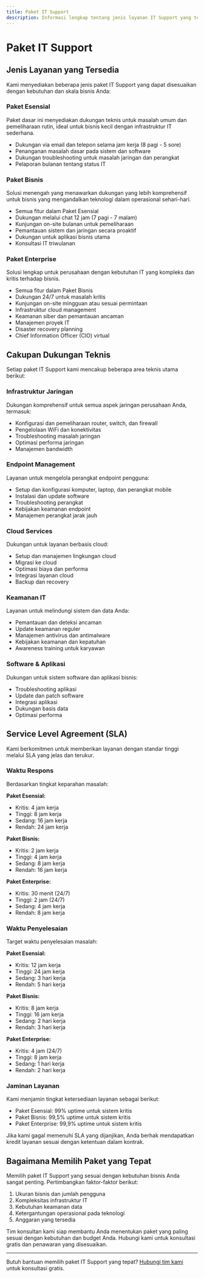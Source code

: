 ```yaml
---
title: Paket IT Support
description: Informasi lengkap tentang jenis layanan IT Support yang tersedia, cakupan dukungan teknis, dan Service Level Agreement (SLA)
---
```


# Paket IT Support

## Jenis Layanan yang Tersedia

Kami menyediakan beberapa jenis paket IT Support yang dapat disesuaikan dengan kebutuhan dan skala bisnis Anda:

### Paket Esensial

Paket dasar ini menyediakan dukungan teknis untuk masalah umum dan pemeliharaan rutin, ideal untuk bisnis kecil dengan infrastruktur IT sederhana.

- Dukungan via email dan telepon selama jam kerja (8 pagi - 5 sore)
- Penanganan masalah dasar pada sistem dan software
- Dukungan troubleshooting untuk masalah jaringan dan perangkat
- Pelaporan bulanan tentang status IT

### Paket Bisnis

Solusi menengah yang menawarkan dukungan yang lebih komprehensif untuk bisnis yang mengandalkan teknologi dalam operasional sehari-hari.

- Semua fitur dalam Paket Esensial
- Dukungan melalui chat 12 jam (7 pagi - 7 malam)
- Kunjungan on-site bulanan untuk pemeliharaan
- Pemantauan sistem dan jaringan secara proaktif
- Dukungan untuk aplikasi bisnis utama
- Konsultasi IT triwulanan

### Paket Enterprise

Solusi lengkap untuk perusahaan dengan kebutuhan IT yang kompleks dan kritis terhadap bisnis.

- Semua fitur dalam Paket Bisnis
- Dukungan 24/7 untuk masalah kritis
- Kunjungan on-site mingguan atau sesuai permintaan
- Infrastruktur cloud management
- Keamanan siber dan pemantauan ancaman
- Manajemen proyek IT
- Disaster recovery planning
- Chief Information Officer (CIO) virtual

## Cakupan Dukungan Teknis

Setiap paket IT Support kami mencakup beberapa area teknis utama berikut:

### Infrastruktur Jaringan

Dukungan komprehensif untuk semua aspek jaringan perusahaan Anda, termasuk:

- Konfigurasi dan pemeliharaan router, switch, dan firewall
- Pengelolaan WiFi dan konektivitas
- Troubleshooting masalah jaringan
- Optimasi performa jaringan
- Manajemen bandwidth

### Endpoint Management

Layanan untuk mengelola perangkat endpoint pengguna:

- Setup dan konfigurasi komputer, laptop, dan perangkat mobile
- Instalasi dan update software
- Troubleshooting perangkat
- Kebijakan keamanan endpoint
- Manajemen perangkat jarak jauh

### Cloud Services

Dukungan untuk layanan berbasis cloud:

- Setup dan manajemen lingkungan cloud
- Migrasi ke cloud
- Optimasi biaya dan performa
- Integrasi layanan cloud
- Backup dan recovery

### Keamanan IT

Layanan untuk melindungi sistem dan data Anda:

- Pemantauan dan deteksi ancaman
- Update keamanan reguler
- Manajemen antivirus dan antimalware
- Kebijakan keamanan dan kepatuhan
- Awareness training untuk karyawan

### Software & Aplikasi

Dukungan untuk sistem software dan aplikasi bisnis:

- Troubleshooting aplikasi
- Update dan patch software
- Integrasi aplikasi
- Dukungan basis data
- Optimasi performa

## Service Level Agreement (SLA)

Kami berkomitmen untuk memberikan layanan dengan standar tinggi melalui SLA yang jelas dan terukur.

### Waktu Respons

Berdasarkan tingkat keparahan masalah:

**Paket Esensial:**
- Kritis: 4 jam kerja
- Tinggi: 8 jam kerja
- Sedang: 16 jam kerja
- Rendah: 24 jam kerja

**Paket Bisnis:**
- Kritis: 2 jam kerja
- Tinggi: 4 jam kerja
- Sedang: 8 jam kerja
- Rendah: 16 jam kerja

**Paket Enterprise:**
- Kritis: 30 menit (24/7)
- Tinggi: 2 jam (24/7)
- Sedang: 4 jam kerja
- Rendah: 8 jam kerja

### Waktu Penyelesaian

Target waktu penyelesaian masalah:

**Paket Esensial:**
- Kritis: 12 jam kerja
- Tinggi: 24 jam kerja
- Sedang: 3 hari kerja
- Rendah: 5 hari kerja

**Paket Bisnis:**
- Kritis: 8 jam kerja
- Tinggi: 16 jam kerja
- Sedang: 2 hari kerja
- Rendah: 3 hari kerja

**Paket Enterprise:**
- Kritis: 4 jam (24/7)
- Tinggi: 8 jam kerja
- Sedang: 1 hari kerja
- Rendah: 2 hari kerja

### Jaminan Layanan

Kami menjamin tingkat ketersediaan layanan sebagai berikut:

- Paket Esensial: 99% uptime untuk sistem kritis
- Paket Bisnis: 99,5% uptime untuk sistem kritis
- Paket Enterprise: 99,9% uptime untuk sistem kritis

Jika kami gagal memenuhi SLA yang dijanjikan, Anda berhak mendapatkan kredit layanan sesuai dengan ketentuan dalam kontrak.

## Bagaimana Memilih Paket yang Tepat

Memilih paket IT Support yang sesuai dengan kebutuhan bisnis Anda sangat penting. Pertimbangkan faktor-faktor berikut:

1. Ukuran bisnis dan jumlah pengguna
2. Kompleksitas infrastruktur IT
3. Kebutuhan keamanan data
4. Ketergantungan operasional pada teknologi
5. Anggaran yang tersedia

Tim konsultan kami siap membantu Anda menentukan paket yang paling sesuai dengan kebutuhan dan budget Anda. Hubungi kami untuk konsultasi gratis dan penawaran yang disesuaikan.

---

Butuh bantuan memilih paket IT Support yang tepat? [Hubungi tim kami](#) untuk konsultasi gratis.
